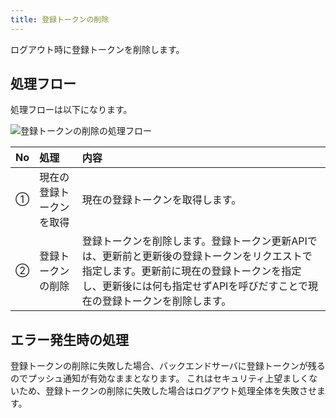 ```yaml
---
title: 登録トークンの削除
---
```


ログアウト時に登録トークンを削除します。

## 処理フロー

処理フローは以下になります。

![登録トークンの削除の処理フロー](remove-token.drawio.png)

| No | 処理 | 内容 |
|:--|:--|:--|
| ① | 現在の登録トークンを取得 | 現在の登録トークンを取得します。 |
| ② | 登録トークンの削除 | 登録トークンを削除します。登録トークン更新APIでは、更新前と更新後の登録トークンをリクエストで指定します。更新前に現在の登録トークンを指定し、更新後には何も指定せずAPIを呼びだすことで現在の登録トークンを削除します。 |

## エラー発生時の処理

登録トークンの削除に失敗した場合、バックエンドサーバに登録トークンが残るのでプッシュ通知が有効なままとなります。
これはセキュリティ上望ましくないため、登録トークンの削除に失敗した場合はログアウト処理全体を失敗させます。
